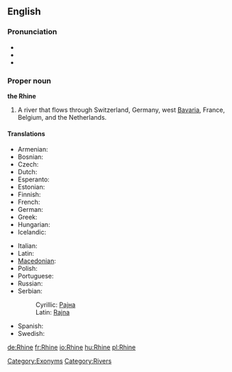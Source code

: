 ==English==
{{wikipedia}}

===Pronunciation===
*{{IPA|/raɪn/}}
*{{audio|en-us-Rhine.ogg|Audio (US)}}
*{{rhymes|aɪn}}

===Proper noun===
'''the Rhine'''

# A river that flows through Switzerland, Germany, west [[Bavaria]], France, Belgium, and the Netherlands.

====Translations====
{{trans-top|river that flows through Europe}}
* Armenian: {{t-|hy|Հռենոս|tr=Hṙenos}}
* Bosnian: {{t-|bs|Rajna|f}}
* Czech: {{t-|cs|Rýn|m}}
* Dutch: {{t+|nl|Rijn|m}}
* Esperanto: {{t-|eo|Rejno|xs=Esperanto}}
* Estonian: {{t-|et|Rein}}
* Finnish: {{t+|fi|Rein}}
* French: {{t+|fr|Rhin|m}}
* German: {{t+|de|Rhein|m}}
* Greek: {{t+|el|Ρήνος}}
* Hungarian: {{t+|hu|Rajna}}
* Icelandic: {{t+|is|Rín|f}}
{{trans-mid}}
* Italian: {{t-|it|Reno|m}}
* Latin: {{t+|la|Rhenus}}
* [[Macedonian]]: {{t-|mk|Рајна|f|tr=Rájna}}
* Polish: {{t+|pl|Ren}}
* Portuguese: {{t+|pt|Reno|m}}
* Russian: {{t-|ru|Рейн}}
* Serbian:
*: Cyrillic: [[Рајна]] {{f}}
*: Latin: [[Rajna#Serbian|Rajna]] {{f}}
* Spanish: {{t-|es|Rin}}
* Swedish: {{t-|sv|Rhen}}
{{trans-bottom}}

[[Category:Exonyms]]
[[Category:Rivers]]

[[de:Rhine]]
[[fr:Rhine]]
[[io:Rhine]]
[[hu:Rhine]]
[[pl:Rhine]]